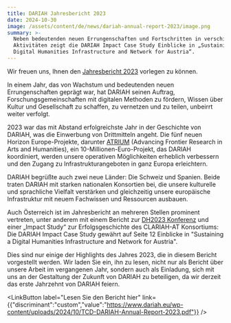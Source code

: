 ```yaml
---
title: DARIAH Jahresbericht 2023
date: 2024-10-30
image: /assets/content/de/news/dariah-annual-report-2023/image.png
summary: >-
  Neben bedeutenden neuen Errungenschaften und Fortschritten in verschiedenen
  Aktivitäten zeigt die DARIAH Impact Case Study Einblicke in „Sustaining a
  Digital Humanities Infrastructure and Network for Austria“.
---
```

Wir freuen uns, Ihnen den [Jahresbericht 2023](https://www.dariah.eu/wp-content/uploads/2024/10/TCD-DARIAH-Annual-Report-2023.pdf) vorlegen zu können.

In einem Jahr, das von Wachstum und bedeutenden neuen Errungenschaften geprägt war, hat DARIAH seinen Auftrag, Forschungsgemeinschaften mit digitalen Methoden zu fördern, Wissen über Kultur und Gesellschaft zu schaffen, zu vernetzen und zu teilen, unbeirrt weiter verfolgt.

2023 war das mit Abstand erfolgreichste Jahr in der Geschichte von DARIAH, was die Einwerbung von Drittmitteln angeht. Die fünf neuen Horizon Europe-Projekte, darunter [ATRIUM](https://atrium-research.eu/) (Advancing Frontier Research in Arts and Humanities), ein 10-Millionen-Euro-Projekt, das DARIAH koordiniert, werden unsere operativen Möglichkeiten erheblich verbessern und den Zugang zu Infrastrukturangeboten in ganz Europa erleichtern.

DARIAH begrüßte auch zwei neue Länder: Die Schweiz und Spanien. Beide traten DARIAH mit starken nationalen Konsortien bei, die unsere kulturelle und sprachliche Vielfalt verstärken und gleichzeitig unsere europäische Infrastruktur mit neuem Fachwissen und Ressourcen ausbauen.&#x20;

Auch Österreich ist im Jahresbericht an mehreren Stellen prominent vertreten, unter anderem mit einem Bericht zur [DH2023 Konferenz](https://dh2023.adho.org/) und einer „Impact Study“ zur Erfolgsgeschichte des CLARIAH-AT Konsortiums: Die DARIAH Impact Case Study gewährt auf Seite 12 Einblicke in "Sustaining a Digital Humanities Infrastructure and Network for Austria".

Dies sind nur einige der Highlights des Jahres 2023, die in diesem Bericht vorgestellt werden. Wir laden Sie ein, ihn zu lesen, nicht nur als Bericht über unsere Arbeit im vergangenen Jahr, sondern auch als Einladung, sich mit uns an der Gestaltung der Zukunft von DARIAH zu beteiligen, da wir derzeit das erste Jahrzehnt von DARIAH feiern.

<LinkButton label="Lesen Sie den Bericht hier" link={{"discriminant":"custom","value":"https://www.dariah.eu/wp-content/uploads/2024/10/TCD-DARIAH-Annual-Report-2023.pdf"}} />
